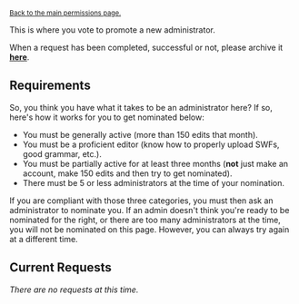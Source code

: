 <small>[[Project:Request permissions|Back to the main permissions page.]]</small>

This is where you vote to promote a new administrator.

When a request has been completed, successful or not, please archive it '''[[Club Penguin Archives:Request permissions/Administrator/Archive|here]]'''.

==Requirements==
So, you think you have what it takes to be an administrator here? If so, here's how it works for you to get nominated below:

*You must be generally active (more than 150 edits that month).
*You must be a proficient editor (know how to properly upload SWFs, good grammar, etc.).
*You must be partially active for at least three months ('''not''' just make an account, make 150 edits and then try to get nominated).
*There must be 5 or less administrators at the time of your nomination.

If you are compliant with those three categories, you must then ask an administrator to nominate you. If an admin doesn't think you're ready to be nominated for the right, or there are too many administrators at the time, you will not be nominated on this page. However, you can always try again at a different time.

==Current Requests==
''There are no requests at this time.''
